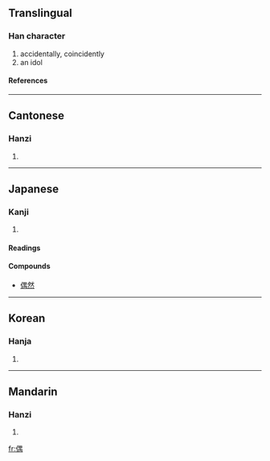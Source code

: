 ==Translingual==
===Han character===
{{Han char|rn=9|rad=人|as=09|sn=11|four=2622<sub>7</sub>|canj=人田中月 (OWLB)}}
# accidentally, coincidently
# an idol
====References====
{{Han ref|kx=0112.010|dkj=00899|dj=0238.090|hdz=10190.030|uh=5076|ud=20598|bh=B0B8|bd=45240}}
----
==Cantonese==
===Hanzi===
{{yue-hanzi|jyut=|y=ngau5}}
# {{defn|Cantonese}}
----
==Japanese==
===Kanji===
{{ja-kanji|grade=c|rs=人09}}
# {{defn|Japanese}}
====Readings====
{{ja-readings|on=[[ぐう]] (gū), [[ごう]] (gō)|kun=[[たぐい]] (tagui), [[たまたま]] (tamatama)}}
====Compounds====
{{top4}}
*[[偶然]]
{{mid4}}
{{mid4}}
{{mid4}}
{{bottom}}
----
==Korean==
===Hanja===
{{ko-hanja|hangeul=우|rv=u|mr=u}}
# {{defn|Korean}}
----
==Mandarin==
===Hanzi===
{{cmn-hanzi|pin=[[ǒu]] (ou3), [[zán]] (zan2)|wg=ou<sup>3</sup>, tsan<sup>2</sup>}}
# {{defn|Mandarin}}

[[fr:偶]]
